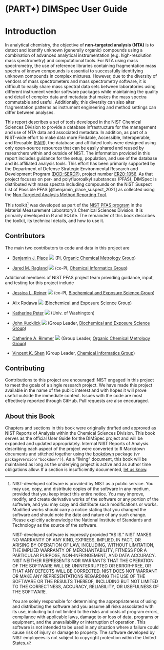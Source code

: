# (PART\*) DIMSpec User Guide {-}

# Introduction {#intro-start .unnumbered}

In analytical chemistry, the objective of **non-targeted analysis (NTA)** is to detect and identify unknown (generally organic) compounds using a combination of advanced analytical instrumentation (e.g. high-resolution mass spectrometry) and computational tools. For NTA using mass spectrometry, the use of reference libraries containing fragmentation mass spectra of known compounds is essential to successfully identifying unknown compounds in complex mixtures. However, due to the diversity of vendors of mass spectrometers and mass spectrometry software, it is difficult to easily share mass spectral data sets between laboratories using different instrument vendor software packages while maintaining the quality and detail of complex data and metadata that makes the mass spectra commutable and useful. Additionally, this diversity can also alter fragmentation patterns as instrument engineering and method settings can differ between analyses.

This report describes a set of tools developed in the NIST Chemical Sciences Division to provide a database infrastructure for the management and use of NTA data and associated metadata. In addition, as part of a NIST-wide effort to make data more Findable, Accessible, Interoperable, and Reusable ([FAIR](https://www.go-fair.org/){target="_blank"}), the database and affiliated tools were designed using only open-source resources that can be easily shared and reused by researchers within and outside of NIST. The information provided in this report includes guidance for the setup, population, and use of the database and its affiliated analysis tools. This effort has been primarily supported by the Department of Defense Strategic Environmental Research and Development Program ([DOD-SERDP](https://serdp-estcp.org/){target="_blank"}), project number [ER20-1056](https://www.serdp-estcp.org/projects/details/a0bb4198-02cd-44b9-9e73-9ef916e7f7e0/er20-1056-project-overview){target="_blank"}. As that project focuses on per- and polyfluoroalkyl substances (PFAS), DIMSpec is distributed with mass spectra including compounds on the NIST Suspect List of Possible PFAS [@benjamin_place_suspect_2021] as collected using the [Non-Targeted Analysis Method Reporting Tool](https://github.com/usnistgov/NISTPFAS/tree/main/methodreportingtool){target="_blank"}.

This toolkit[^1] was developed as part of the [NIST PFAS program](https://www.nist.gov/programs-projects/measurement-science-and-polyfluoroalkyl-substances-pfas){target="_blank"} in the Material Measurement Laboratory's Chemical Sciences Division. It is primarily developed in R and SQLite. The remainder of this book describes the toolkit, its technical details, and how to use it.

[^1]: NIST-developed software is provided by NIST as a public service. You may use, copy, and distribute copies of the software in any medium, provided that you keep intact this entire notice. You may improve, modify, and create derivative works of the software or any portion of the software, and you may copy and distribute such modifications or works. Modified works should carry a notice stating that you changed the software and should note the date and nature of any such change. Please explicitly acknowledge the National Institute of Standards and Technology as the source of the software. 

    NIST-developed software is expressly provided "AS IS." NIST MAKES NO WARRANTY OF ANY KIND, EXPRESS, IMPLIED, IN FACT, OR ARISING BY OPERATION OF LAW, INCLUDING, WITHOUT LIMITATION, THE IMPLIED WARRANTY OF MERCHANTABILITY, FITNESS FOR A PARTICULAR PURPOSE, NON-INFRINGEMENT, AND DATA ACCURACY. NIST NEITHER REPRESENTS NOR WARRANTS THAT THE OPERATION OF THE SOFTWARE WILL BE UNINTERRUPTED OR ERROR-FREE, OR THAT ANY DEFECTS WILL BE CORRECTED. NIST DOES NOT WARRANT OR MAKE ANY REPRESENTATIONS REGARDING THE USE OF THE SOFTWARE OR THE RESULTS THEREOF, INCLUDING BUT NOT LIMITED TO THE CORRECTNESS, ACCURACY, RELIABILITY, OR USEFULNESS OF THE SOFTWARE.

    You are solely responsible for determining the appropriateness of using and distributing the software and you assume all risks associated with its use, including but not limited to the risks and costs of program errors, compliance with applicable laws, damage to or loss of data, programs or equipment, and the unavailability or interruption of operation. This software is not intended to be used in any situation where a failure could cause risk of injury or damage to property. The software developed by NIST employees is not subject to copyright protection within the United States.

## Contributors {#intro-contributors .unnumbered}

The main two contributors to code and data in this project are

-   [Benjamin J. Place](https://www.nist.gov/people/benjamin-place){target="_blank"} [![](`r if (knitr::is_html_output()) {"assets/ORCIDiD_iconvector.svg"} else {"assets/ORCIDiD_iconvector_13x13.png"}`)](https://orcid.org/0000-0003-0953-5215){target="_blank"} (PI, [Organic Chemical Metrology Group](https://www.nist.gov/mml/csd/organic-chemical-metrology){target="_blank"})

-   [Jared M. Ragland](https://www.nist.gov/people/jared-ragland){target="_blank"} [![](`r if (knitr::is_html_output()) {"assets/ORCIDiD_iconvector.svg"} else {"assets/ORCIDiD_iconvector_13x13.png"}`)](https://orcid.org/0000-0002-8055-2432){target="_blank"} (co-PI, [Chemical Informatics Group](https://www.nist.gov/mml/csd/chemical-informatics-group){target="_blank"})

Additional members of NIST PFAS project team providing guidance, input, and testing for this project include

-   [Jessica L. Reiner](https://www.nist.gov/people/jessica-l-reiner){target="_blank"} [![](`r if (knitr::is_html_output()) {"assets/ORCIDiD_iconvector.svg"} else {"assets/ORCIDiD_iconvector_13x13.png"}`)](https://orcid.org/0000-0002-1419-6062){target="_blank"} (co-PI, [Biochemical and Exposure Science Group](https://www.nist.gov/mml/csd/biochemical-and-exposure-science-group){target="_blank"})

-   [Alix Rodawa](https://www.nist.gov/people/alix-rodowa){target="_blank"} [![](`r if (knitr::is_html_output()) {"assets/ORCIDiD_iconvector.svg"} else {"assets/ORCIDiD_iconvector_13x13.png"}`)](https://orcid.org/0000-0002-2650-0981){target="_blank"} ([Biochemical and Exposure Science Group](https://www.nist.gov/mml/csd/biochemical-and-exposure-science-group){target="_blank"})

-   [Katherine Peter](https://www.researchgate.net/profile/Katherine-Peter){target="_blank"} [![](`r if (knitr::is_html_output()) {"assets/ORCIDiD_iconvector.svg"} else {"assets/ORCIDiD_iconvector_13x13.png"}`)](https://orcid.org/0000-0001-7379-265X){target="_blank"} (Univ. of Washington)

-   [John Kucklick](https://www.nist.gov/people/john-kucklick){target="_blank"} [![](`r if (knitr::is_html_output()) {"assets/ORCIDiD_iconvector.svg"} else {"assets/ORCIDiD_iconvector_13x13.png"}`)](https://orcid.org/0000-0003-0327-0519){target="_blank"}  (Group Leader, [Biochemical and Exposure Science Group](https://www.nist.gov/mml/csd/biochemical-and-exposure-science-group){target="_blank"})

-   [Catherine A. Rimmer](https://www.nist.gov/people/catherine-rimmer){target="_blank"} [![](`r if (knitr::is_html_output()) {"assets/ORCIDiD_iconvector.svg"} else {"assets/ORCIDiD_iconvector_13x13.png"}`)](https://orcid.org/0000-0001-6734-6629){target="_blank"} (Group Leader, [Organic Chemical Metrology Group](https://www.nist.gov/mml/csd/organic-chemical-metrology){target="_blank"})

-   [Vincent K. Shen](https://www.nist.gov/people/vincent-k-shen){target="_blank"} (Group Leader, [Chemical Informatics Group](https://www.nist.gov/mml/csd/chemical-informatics-group){target="_blank"})

## Contributing {#intro-contributing .unnumbered}

Contributions to this project are encouraged! NIST engaged in this project to meet the goals of a single research project. We have made this project available in the name of the public interest and with hopes it will prove useful outside the immediate context. Issues with the code are most effectively reported through GitHub. Pull requests are also encouraged.

## About this Book {#intro-about .unnumbered}

Chapters and sections in this book were originally drafted and approved as NIST Reports of Analysis within the Chemical Sciences Division. This book serves as the official User Guide for the DIMSpec project and will be expanded and updated appropriately. Internal NIST Reports of Analysis describing each aspect of the project were converted to R Markdown documents and stitched together using the [bookdown](https://bookdown.org/yihui/bookdown/){target="_blank"} package (v`r packageVersion("bookdown")`). As a "living" document, this book will be maintained as long as the underlying project is active and as author time obligations allow. If a section is insufficiently documented, [let us know](mailto:pfas@nist.gov).
